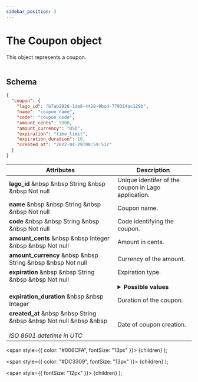 ```yaml
---
sidebar_position: 3
---
```


# The Coupon object

This object represents a coupon.<br></br>

## Schema

```json
{
  "coupon": {
    "lago_id": "b7ab2926-1de8-4428-9bcd-779314ac129b",
    "name": "coupon_name",
    "code": "coupon_code",
    "amount_cents": 5000,
    "amount_currency": "USD",
    "expiration": "time_limit",
    "expiration_duration": 10,
    "created_at": "2022-04-29T08:59:51Z"
  }
}
```

| Attributes | Description |
| -----------| ----------- |
| **lago_id** &nbsp &nbsp <Type>String</Type> &nbsp &nbsp <NotNullable>Not null</NotNullable> | Unique identifer of the coupon in Lago application. |
| **name** &nbsp &nbsp <Type>String</Type> &nbsp &nbsp <NotNullable>Not null</NotNullable> | Coupon name. |
| **code** &nbsp &nbsp <Type>String</Type> &nbsp &nbsp <NotNullable>Not null</NotNullable> | Code identifying the coupon. |
| **amount_cents** &nbsp &nbsp <Type>Integer</Type> &nbsp &nbsp <NotNullable>Not null</NotNullable> | Amount in cents. |
| **amount_currency** &nbsp &nbsp <Type>String</Type> &nbsp &nbsp <NotNullable>Not null</NotNullable> | Currency of the amount. |
| **expiration** &nbsp &nbsp <Type>String</Type> &nbsp &nbsp <NotNullable>Not null</NotNullable><br></br> | Expiration type. <br></br> <details><summary>**Possible values**</summary><div>- `time_limit`<br></br>- `no_expiration`<div></div></div></details> |
| **expiration_duration** &nbsp &nbsp <Type>Integer</Type> | Duration of the coupon. |
| **created_at** &nbsp &nbsp <Type>String</Type> &nbsp &nbsp <NotNullable>Not null</NotNullable> &nbsp &nbsp <br></br><Comment>*ISO 8601 datetime in UTC*</Comment> | Date of coupon creation. |


  <span
    style={{
      color: "#006CFA",
      fontSize: "13px"
    }}>
    {children}
  </span>
);

  <span
    style={{
      color: "#DC3309",
      fontSize: "13px"
    }}>
    {children}
  </span>
);

  <span
    style={{
      fontSize: "12px"
    }}>
    {children}
  </span>
);
